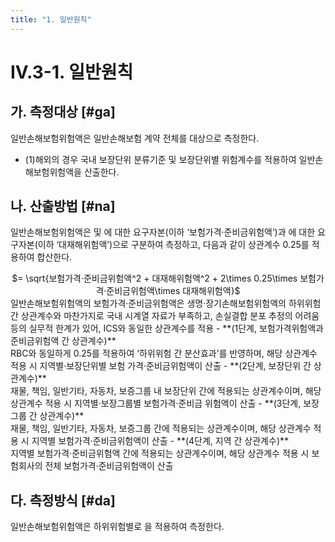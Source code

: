 ```yaml
---
title: "1. 일반원칙"
---
```

# IV.3-1. 일반원칙

## 가. 측정대상 [#ga]
일반손해보험위험액은 일반손해보험 계약 전체를 대상으로 측정한다.

- (1)해외의 경우 국내 보장단위 분류기준 및 보장단위별 위험계수를 적용하여 일반손해보험위험액을 산출한다.

## 나. 산출방법 [#na]
일반손해보험위험액은 <OverlayDemo id="보험가격위험" /> 및 <OverlayDemo id="준비금위험" />에 대한 요구자본(이하 ‘보험가격·준비금위험액’)과 <OverlayDemo id="일반대재해위험" />에 대한 요구자본(이하 ‘대재해위험액’)으로 구분하여 측정하고, 다음과 같이 상관계수 0.25를 적용하여 합산한다.
<Math>
일반손해보험위험액
<center>
 $= \sqrt{보험가격·준비금위험액^2 + 대재해위험액^2 + 2\times 0.25\times 보험가격·준비금위험액\times 대재해위험액}$
</center></Math>

<Accordion multiple activeIndex={[]}>
<AccordionTab header="보험가격·준비금위험액의 단위별 상관계수 산출 근거">
일반손해보험위험액의 보험가격·준비금위험액은 생명·장기손해보험위험액의 하위위험간 상관계수와 마찬가지로 국내 시계열 자료가 부족하고, 손실결합 분포 추정의 어려움 등의 실무적 한계가 있어, ICS와 동일한 상관계수를 적용
- **(1단계, 보험가격위험액과 준비금위험액 간 상관계수)** <br/>RBC와 동일하게 0.25를 적용하여 ‘하위위험 간 분산효과’를 반영하며, 해당 상관계수 적용 시 지역별·보장단위별 보험 가격·준비금위험액이 산출
- **(2단계, 보장단위 간 상관계수)** <br/>재물, 책임, 일반기타, 자동차, 보증그룹 내 보장단위 간에 적용되는 상관계수이며, 해당 상관계수 적용 시 지역별·보장그룹별 보험가격·준비금 위험액이 산출
- **(3단계, 보장그룹 간 상관계수)** <br/>재물, 책임, 일반기타, 자동차, 보증그룹 간에 적용되는 상관계수이며, 해당 상관계수 적용 시 지역별 보험가격·준비금위험액이 산출
- **(4단계, 지역 간 상관계수)** <br/>지역별 보험가격·준비금위험액 간에 적용되는 상관계수이며, 해당 상관계수 적용 시 보험회사의 전체 보험가격·준비금위험액이 산출
</AccordionTab>
</Accordion>

## 다. 측정방식 [#da]
일반손해보험위험액은 하위위험별로 <OverlayDemo id="위험계수방식" />을 적용하여 측정한다.
